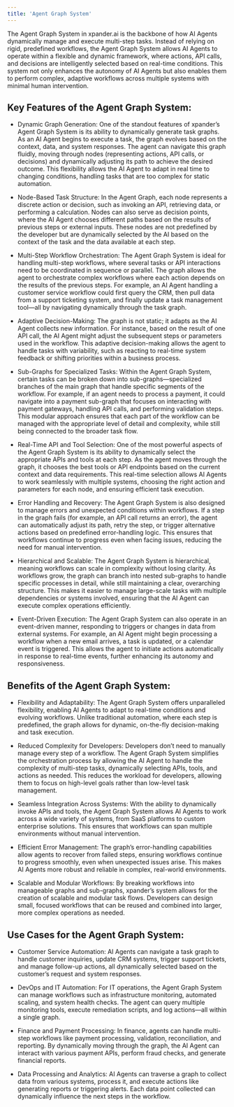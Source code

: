 ```yaml
---
title: 'Agent Graph System'
---
```


The Agent Graph System in xpander.ai is the backbone of how AI Agents dynamically manage and execute multi-step tasks. Instead of relying on rigid, predefined workflows, the Agent Graph System allows AI Agents to operate within a flexible and dynamic framework, where actions, API calls, and decisions are intelligently selected based on real-time conditions. This system not only enhances the autonomy of AI Agents but also enables them to perform complex, adaptive workflows across multiple systems with minimal human intervention.

## Key Features of the Agent Graph System:

* Dynamic Graph Generation: One of the standout features of xpander’s Agent Graph System is its ability to dynamically generate task graphs. As an AI Agent begins to execute a task, the graph evolves based on the context, data, and system responses. The agent can navigate this graph fluidly, moving through nodes (representing actions, API calls, or decisions) and dynamically adjusting its path to achieve the desired outcome. This flexibility allows the AI Agent to adapt in real time to changing conditions, handling tasks that are too complex for static automation.

* Node-Based Task Structure: In the Agent Graph, each node represents a discrete action or decision, such as invoking an API, retrieving data, or performing a calculation. Nodes can also serve as decision points, where the AI Agent chooses different paths based on the results of previous steps or external inputs. These nodes are not predefined by the developer but are dynamically selected by the AI based on the context of the task and the data available at each step.

* Multi-Step Workflow Orchestration: The Agent Graph System is ideal for handling multi-step workflows, where several tasks or API interactions need to be coordinated in sequence or parallel. The graph allows the agent to orchestrate complex workflows where each action depends on the results of the previous steps. For example, an AI Agent handling a customer service workflow could first query the CRM, then pull data from a support ticketing system, and finally update a task management tool—all by navigating dynamically through the task graph.

* Adaptive Decision-Making: The graph is not static; it adapts as the AI Agent collects new information. For instance, based on the result of one API call, the AI Agent might adjust the subsequent steps or parameters used in the workflow. This adaptive decision-making allows the agent to handle tasks with variability, such as reacting to real-time system feedback or shifting priorities within a business process.

* Sub-Graphs for Specialized Tasks: Within the Agent Graph System, certain tasks can be broken down into sub-graphs—specialized branches of the main graph that handle specific segments of the workflow. For example, if an agent needs to process a payment, it could navigate into a payment sub-graph that focuses on interacting with payment gateways, handling API calls, and performing validation steps. This modular approach ensures that each part of the workflow can be managed with the appropriate level of detail and complexity, while still being connected to the broader task flow.

* Real-Time API and Tool Selection: One of the most powerful aspects of the Agent Graph System is its ability to dynamically select the appropriate APIs and tools at each step. As the agent moves through the graph, it chooses the best tools or API endpoints based on the current context and data requirements. This real-time selection allows AI Agents to work seamlessly with multiple systems, choosing the right action and parameters for each node, and ensuring efficient task execution.

* Error Handling and Recovery: The Agent Graph System is also designed to manage errors and unexpected conditions within workflows. If a step in the graph fails (for example, an API call returns an error), the agent can automatically adjust its path, retry the step, or trigger alternative actions based on predefined error-handling logic. This ensures that workflows continue to progress even when facing issues, reducing the need for manual intervention.

* Hierarchical and Scalable: The Agent Graph System is hierarchical, meaning workflows can scale in complexity without losing clarity. As workflows grow, the graph can branch into nested sub-graphs to handle specific processes in detail, while still maintaining a clear, overarching structure. This makes it easier to manage large-scale tasks with multiple dependencies or systems involved, ensuring that the AI Agent can execute complex operations efficiently.

* Event-Driven Execution: The Agent Graph System can also operate in an event-driven manner, responding to triggers or changes in data from external systems. For example, an AI Agent might begin processing a workflow when a new email arrives, a task is updated, or a calendar event is triggered. This allows the agent to initiate actions automatically in response to real-time events, further enhancing its autonomy and responsiveness.

## Benefits of the Agent Graph System:

* Flexibility and Adaptability: The Agent Graph System offers unparalleled flexibility, enabling AI Agents to adapt to real-time conditions and evolving workflows. Unlike traditional automation, where each step is predefined, the graph allows for dynamic, on-the-fly decision-making and task execution.

* Reduced Complexity for Developers: Developers don’t need to manually manage every step of a workflow. The Agent Graph System simplifies the orchestration process by allowing the AI Agent to handle the complexity of multi-step tasks, dynamically selecting APIs, tools, and actions as needed. This reduces the workload for developers, allowing them to focus on high-level goals rather than low-level task management.

* Seamless Integration Across Systems: With the ability to dynamically invoke APIs and tools, the Agent Graph System allows AI Agents to work across a wide variety of systems, from SaaS platforms to custom enterprise solutions. This ensures that workflows can span multiple environments without manual intervention.

* Efficient Error Management: The graph’s error-handling capabilities allow agents to recover from failed steps, ensuring workflows continue to progress smoothly, even when unexpected issues arise. This makes AI Agents more robust and reliable in complex, real-world environments.

* Scalable and Modular Workflows: By breaking workflows into manageable graphs and sub-graphs, xpander’s system allows for the creation of scalable and modular task flows. Developers can design small, focused workflows that can be reused and combined into larger, more complex operations as needed.

## Use Cases for the Agent Graph System:

* Customer Service Automation: AI Agents can navigate a task graph to handle customer inquiries, update CRM systems, trigger support tickets, and manage follow-up actions, all dynamically selected based on the customer’s request and system responses.

* DevOps and IT Automation: For IT operations, the Agent Graph System can manage workflows such as infrastructure monitoring, automated scaling, and system health checks. The agent can query multiple monitoring tools, execute remediation scripts, and log actions—all within a single graph.

* Finance and Payment Processing: In finance, agents can handle multi-step workflows like payment processing, validation, reconciliation, and reporting. By dynamically moving through the graph, the AI Agent can interact with various payment APIs, perform fraud checks, and generate financial reports.

* Data Processing and Analytics: AI Agents can traverse a graph to collect data from various systems, process it, and execute actions like generating reports or triggering alerts. Each data point collected can dynamically influence the next steps in the workflow.